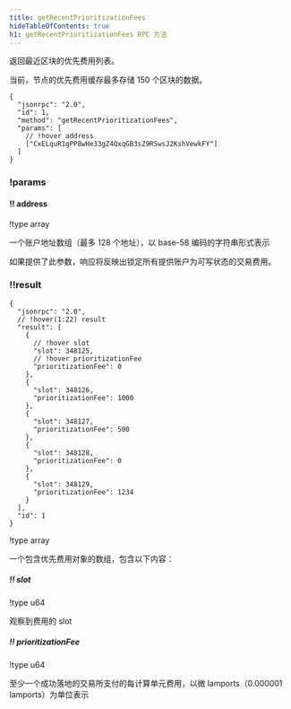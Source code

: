 ```yaml
---
title: getRecentPrioritizationFees
hideTableOfContents: true
h1: getRecentPrioritizationFees RPC 方法
---
```


返回最近区块的优先费用列表。

<Callout type="info">
  当前，节点的优先费用缓存最多存储 150 个区块的数据。
</Callout>

<APIMethod>

```jsonc !!request curl
{
  "jsonrpc": "2.0",
  "id": 1,
  "method": "getRecentPrioritizationFees",
  "params": [
    // !hover address
    ["CxELquR1gPP8wHe33gZ4QxqGB3sZ9RSwsJ2KshVewkFY"]
  ]
}
```

### !params

#### !! address

!type array

一个账户地址数组（最多 128 个地址），以 base-58 编码的字符串形式表示

<Callout type="info">
  如果提供了此参数，响应将反映出锁定所有提供账户为可写状态的交易费用。
</Callout>

### !!result

```jsonc !response
{
  "jsonrpc": "2.0",
  // !hover(1:22) result
  "result": [
    {
      // !hover slot
      "slot": 348125,
      // !hover prioritizationFee
      "prioritizationFee": 0
    },
    {
      "slot": 348126,
      "prioritizationFee": 1000
    },
    {
      "slot": 348127,
      "prioritizationFee": 500
    },
    {
      "slot": 348128,
      "prioritizationFee": 0
    },
    {
      "slot": 348129,
      "prioritizationFee": 1234
    }
  ],
  "id": 1
}
```

!type array

一个包含优先费用对象的数组，包含以下内容：

##### !! slot

!type u64

观察到费用的 slot

##### !! prioritizationFee

!type u64

至少一个成功落地的交易所支付的每计算单元费用，以微 lamports（0.000001
lamports）为单位表示

</APIMethod>
